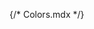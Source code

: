 {/* Colors.mdx */}


<Meta title="Colors" />

<div class="dark">
	<ColorPalette>
		<ColorItem
			title="Brand primary"
			subtitle="Our primary brand color"
			colors={{
				50: "hsl(var(--brand-primary-050))",
				100: "hsl(var(--brand-primary-100))",
				200: "hsl(var(--brand-primary-200))",
				300: "hsl(var(--brand-primary-300))",
				400: "hsl(var(--brand-primary-400))",
				500: "hsl(var(--brand-primary-500))",
				600: "hsl(var(--brand-primary-600))",
				700: "hsl(var(--brand-primary-700))",
				800: "hsl(var(--brand-primary-800))",
				900: "hsl(var(--brand-primary-900))",
			}}
		/>
		<ColorItem
			title="Brand secondary"
			subtitle="Our secondary brand color"
			colors={{
				50: "hsl(var(--brand-secondary-050))",
				100: "hsl(var(--brand-secondary-100))",
				200: "hsl(var(--brand-secondary-200))",
				300: "hsl(var(--brand-secondary-300))",
				400: "hsl(var(--brand-secondary-400))",
				500: "hsl(var(--brand-secondary-500))",
				600: "hsl(var(--brand-secondary-600))",
				700: "hsl(var(--brand-secondary-700))",
				800: "hsl(var(--brand-secondary-800))",
				900: "hsl(var(--brand-secondary-900))",
			}}
		/>
		<ColorItem
			title="Red"
			subtitle="A red color used mostly for dangerous actions"
			colors={{
				50: "hsl(var(--red-050))",
				100: "hsl(var(--red-100))",
				200: "hsl(var(--red-200))",
				300: "hsl(var(--red-300))",
				400: "hsl(var(--red-400))",
				500: "hsl(var(--red-500))",
				600: "hsl(var(--red-600))",
				700: "hsl(var(--red-700))",
				800: "hsl(var(--red-800))",
				900: "hsl(var(--red-900))",
			}}
		/>
		<ColorItem
			title="Yellow"
			subtitle="A yellow color used mostly for warning actions"
			colors={{
				50: "hsl(var(--yellow-050))",
				100: "hsl(var(--yellow-100))",
				200: "hsl(var(--yellow-200))",
				300: "hsl(var(--yellow-300))",
				400: "hsl(var(--yellow-400))",
				500: "hsl(var(--yellow-500))",
				600: "hsl(var(--yellow-600))",
				700: "hsl(var(--yellow-700))",
				800: "hsl(var(--yellow-800))",
				900: "hsl(var(--yellow-900))",
			}}
		/>
		<ColorItem
			title="Green"
			subtitle="A green color used mostly for success actions"
			colors={{
				50: "hsl(var(--green-050))",
				100: "hsl(var(--green-100))",
				200: "hsl(var(--green-200))",
				300: "hsl(var(--green-300))",
				400: "hsl(var(--green-400))",
				500: "hsl(var(--green-500))",
				600: "hsl(var(--green-600))",
				700: "hsl(var(--green-700))",
				800: "hsl(var(--green-800))",
				900: "hsl(var(--green-900))",
			}}
		/>
		<ColorItem
			title="Gray"
			subtitle="A neutral gray color used for text and other neutral actions"
			colors={{
				50: "hsl(var(--gray-050))",
				100: "hsl(var(--gray-100))",
				200: "hsl(var(--gray-200))",
				300: "hsl(var(--gray-300))",
				400: "hsl(var(--gray-400))",
				500: "hsl(var(--gray-500))",
				600: "hsl(var(--gray-600))",
				700: "hsl(var(--gray-700))",
				800: "hsl(var(--gray-800))",
				900: "hsl(var(--gray-900))",
			}}
		/>
	</ColorPalette>
</div>
